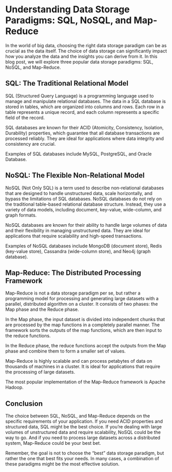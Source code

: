 # Understanding Data Storage Paradigms: SQL, NoSQL, and Map-Reduce

In the world of big data, choosing the right data storage paradigm can be as crucial as the data itself. The choice of data storage can significantly impact how you analyze the data and the insights you can derive from it. In this blog post, we will explore three popular data storage paradigms: SQL, NoSQL, and Map-Reduce.

## SQL: The Traditional Relational Model

SQL (Structured Query Language) is a programming language used to manage and manipulate relational databases. The data in a SQL database is stored in tables, which are organized into columns and rows. Each row in a table represents a unique record, and each column represents a specific field of the record.

SQL databases are known for their ACID (Atomicity, Consistency, Isolation, Durability) properties, which guarantee that all database transactions are processed reliably. They are ideal for applications where data integrity and consistency are crucial.

Examples of SQL databases include MySQL, PostgreSQL, and Oracle Database.

## NoSQL: The Flexible Non-Relational Model

NoSQL (Not Only SQL) is a term used to describe non-relational databases that are designed to handle unstructured data, scale horizontally, and bypass the limitations of SQL databases. NoSQL databases do not rely on the traditional table-based relational database structure. Instead, they use a variety of data models, including document, key-value, wide-column, and graph formats.

NoSQL databases are known for their ability to handle large volumes of data and their flexibility in managing unstructured data. They are ideal for applications that require scalability and high-speed transactions.

Examples of NoSQL databases include MongoDB (document store), Redis (key-value store), Cassandra (wide-column store), and Neo4j (graph database).

## Map-Reduce: The Distributed Processing Framework

Map-Reduce is not a data storage paradigm per se, but rather a programming model for processing and generating large datasets with a parallel, distributed algorithm on a cluster. It consists of two phases: the Map phase and the Reduce phase.

In the Map phase, the input dataset is divided into independent chunks that are processed by the map functions in a completely parallel manner. The framework sorts the outputs of the map functions, which are then input to the reduce functions.

In the Reduce phase, the reduce functions accept the outputs from the Map phase and combine them to form a smaller set of values.

Map-Reduce is highly scalable and can process petabytes of data on thousands of machines in a cluster. It is ideal for applications that require the processing of large datasets.

The most popular implementation of the Map-Reduce framework is Apache Hadoop.

## Conclusion

The choice between SQL, NoSQL, and Map-Reduce depends on the specific requirements of your application. If you need ACID properties and structured data, SQL might be the best choice. If you're dealing with large volumes of unstructured data and require scalability, NoSQL could be the way to go. And if you need to process large datasets across a distributed system, Map-Reduce could be your best bet.

Remember, the goal is not to choose the "best" data storage paradigm, but rather the one that best fits your needs. In many cases, a combination of these paradigms might be the most effective solution.
